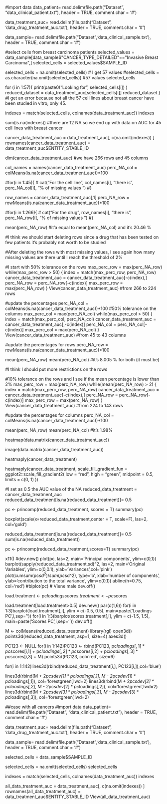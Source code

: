 
#import data
data_patient= read.delim(file.path("Dataset", "data_clinical_patient.txt"), header = TRUE, comment.char = '#')

data_treatment_auc= read.delim(file.path("Dataset", 'data_drug_treatment_auc.txt'), header = TRUE, comment.char = '#')

data_sample= read.delim(file.path("Dataset",'data_clinical_sample.txt'), header = TRUE, comment.char = '#')

#select cells from breast carcinoma patients
selected_values = data_sample[data_sample$"CANCER_TYPE_DETAILED"=="Invasive Breast Carcinoma",]
selected_cells = selected_values$SAMPLE_ID

selected_cells = na.omit(selected_cells) # I get 57 values
#selected_cells = as.character(na.omit(selected_cells)) #57 values
selected_cells 

for (i in 1:57){
  print(paste0("Looking for ", selected_cells[i]) )
  reduced_dataset = data_treatment_auc[selected_cells[i]]
  reduced_dataset
} 
#I get an error because not all the 57 cell lines about breast cancer have been studied in vitro, only 45.

indexes = match(selected_cells, colnames(data_treatment_auc))
indexes

sum(is.na(indexes)) 
#there are 12 NA so we end up with data on AUC for 45 cell lines with breast cancer

cancer_data_treatment_auc = data_treatment_auc[, c(na.omit(indexes)) ]
rownames(cancer_data_treatment_auc) = data_treatment_auc$ENTITY_STABLE_ID

dim(cancer_data_treatment_auc)
#we have 266 rows and 45 columns 

col_names = names(cancer_data_treatment_auc)
perc_NA_col = colMeans(is.na(cancer_data_treatment_auc))*100

#for(i in 1:45){
#  cat("For the cell line", col_names[i], "there is", perc_NA_col[i], "% of missing values \n")
#}

row_names = cancer_data_treatment_auc[,1]
perc_NA_row = rowMeans(is.na(cancer_data_treatment_auc))*100

#for(i in 1:266){
#  cat("For the drug", row_names[i], "there is", perc_NA_row[i], "% of missing values \n")
#}

mean(perc_NA_row) 
#it'a equal to mean(perc_NA_col) and it's 20.46 % 

#I think we should start deleting rows since a drug that has been tested on few patients it's probably not worth to be studied 

#After deleting the rows with most missing values, I see again how many missing values are there until I reach the threshold of 2%

#I start with 50% tolerance on the rows
max_perc_row = max(perc_NA_row)
while(max_perc_row > 50)
{
  index = match(max_perc_row, perc_NA_row)
  cancer_data_treatment_auc = cancer_data_treatment_auc[-c(index),]
  perc_NA_row = perc_NA_row[-c(index)]
  max_perc_row = max(perc_NA_row)
}
View(cancer_data_treatment_auc)
#from 266 to 224 rows

#update the percentages
perc_NA_col = colMeans(is.na(cancer_data_treatment_auc))*100
#50% tolerance on the columns
max_perc_col = max(perc_NA_col)
while(max_perc_col > 50)
{
  index = match(max_perc_col, perc_NA_col)
  cancer_data_treatment_auc = cancer_data_treatment_auc[,-c(index)]
  perc_NA_col = perc_NA_col[-c(index)]
  max_perc_col = max(perc_NA_col)
}
View(cancer_data_treatment_auc)
#from 45 to 43 columns

#update the percentages for rows
perc_NA_row = rowMeans(is.na(cancer_data_treatment_auc))*100

mean(perc_NA_row)
mean(perc_NA_col)
#it's 8.005 % for both (it must be)

#I think I should put more restrictions on the rows

#10% tolerance on the rows and I see if the mean percentage is lower than 2% 
max_perc_row = max(perc_NA_row)
while(mean(perc_NA_row) > 2)
{
  index = match(max_perc_row, perc_NA_row)
  cancer_data_treatment_auc = cancer_data_treatment_auc[-c(index),]
  perc_NA_row = perc_NA_row[-c(index)]
  max_perc_row = max(perc_NA_row)
}
View(cancer_data_treatment_auc)
#from 224 to 143 rows

#update the percentages for columns
perc_NA_col = colMeans(is.na(cancer_data_treatment_auc))*100

mean(perc_NA_row)
mean(perc_NA_col)
#it's 1.98%

heatmap(data.matrix(cancer_data_treatment_auc))

image(data.matrix(cancer_data_treatment_auc))

heatmaply(cancer_data_treatment)

heatmaply(cancer_data_treatment, scale_fill_gradient_fun = ggplot2::scale_fill_gradient2(
    low = "red", 
    high = "green", 
    midpoint = 0.5, 
    limits = c(0, 1)
  ))

#I set as 0.5 the AUC value of the NA
reduced_data_treatment = cancer_data_treatment_auc
reduced_data_treatment[is.na(reduced_data_treatment)]= 0.5

pc <- princomp(reduced_data_treatment, scores = T)
summary(pc)

boxplot(scale(x=reduced_data_treatment,center = T, scale=F), las=2, col='gold')

reduced_data_treatment[is.na(reduced_data_treatment)]= 0.5
sum(is.na(reduced_data_treatment))

pc <- princomp(reduced_data_treatment,scores=T)
summary(pc)

x11()
#dev.new()
plot(pc, las=2, main='Principal components', ylim=c(0,1))
barplot(sapply(reduced_data_treatment,sd)^2, las=2, main='Original Variables', ylim=c(0,0.1), ylab='Variances',col='pink')
plot(cumsum(pc$sd^2)/sum(pc$sd^2), type='b', xlab='number of components', 
     ylab='contribution to the total variance', ylim=c(0,1))
abline(h=0.75, col='red')
#biplot(pc) # Viene male
dev.off()

load.treatment <- pc$loadings
scores.treatment <- pc$scores

load.treatment[load.treatment>0.5]
dev.new()
par(c(1,6))
for(i in 1:3)barplot(load.treatment[,i], ylim = c(-0.5, 0.5), main=paste('Loadings PC ',i,sep=''))
for(i in 1:3)barplot(scores.treatment[,i], ylim = c(-1.5, 1.5), main=paste('Scores PC ',i,sep=''))
dev.off()

M <- colMeans(reduced_data_treatment)
library(rgl)
open3d()
points3d(reduced_data_treatment, asp=1, size=4)
axes3d()


PC123 <- NULL
for(i in 1:142)PC123 <- rbind(PC123, pc$loadings[,1]*pc$scores[i,1] + pc$loadings[,2]*pc$scores[i,2] + pc$loadings[,3]*pc$scores[i,3] + M)
points3d(PC123, col='red', size=6)

for(i in 1:142)lines3d(rbind(reduced_data_treatment[i,], PC123[i,]),col='blue')

lines3d(rbind(M + 2*pc$sdev[1] * pc$loadings[,1], M - 2*pc$sdev[1] * pc$loadings[,1]), col='forestgreen',lwd=2) 
lines3d(rbind(M + 2*pc$sdev[2] * pc$loadings[,2], M - 2*pc$sdev[2] * pc$loadings[,2]), col='forestgreen',lwd=2) 
lines3d(rbind(M + 2*pc$sdev[3] * pc$loadings[,3], M - 2*pc$sdev[3] * pc$loadings[,3]), col='forestgreen',lwd=2)

##case with all cancers
#import data
data_patient= read.delim(file.path("Dataset", "data_clinical_patient.txt"), header = TRUE, comment.char = '#')

data_treatment_auc= read.delim(file.path("Dataset", 'data_drug_treatment_auc.txt'), header = TRUE, comment.char = '#')

data_sample= read.delim(file.path("Dataset",'data_clinical_sample.txt'), header = TRUE, comment.char = '#')

selected_cells = data_sample$SAMPLE_ID

selected_cells = na.omit(selected_cells) 
selected_cells 


indexes = match(selected_cells, colnames(data_treatment_auc))
indexes

all_data_treatment_auc = data_treatment_auc[, c(na.omit(indexes)) ]
rownames(all_data_treatment_auc) = data_treatment_auc$ENTITY_STABLE_ID
View(all_data_treatment_auc)

